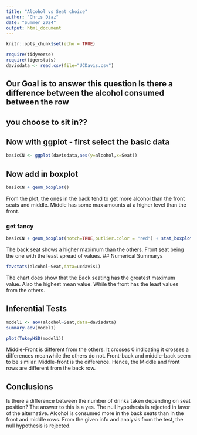 ```yaml
---
title: "Alcohol vs Seat choice"
author: "Chris Diaz"
date: "Summer 2024"
output: html_document
---
```


```r
knitr::opts_chunk$set(echo = TRUE)
```

```r
require(tidyverse)
require(tigerstats)
davisdata <- read.csv(file="UCDavis.csv")
```
## Our Goal is to answer this question Is there a difference between the alcohol consumed between the row
## you choose to sit in??

## Now with ggplot - first select the basic data

```r
basicCN <- ggplot(davisdata,aes(y=alcohol,x=Seat))
```

## Now add in boxplot

```r
basicCN + geom_boxplot()
```
  
From the plot, the ones in the back tend to get more alcohol than the front seats and middle. Middle has some max amounts at a higher level than the front. 
  
  
### get fancy  

```r
basicCN + geom_boxplot(notch=TRUE,outlier.color = "red") + stat_boxplot(geom ='errorbar') + labs(title="Fancy notch boxplot \n with 2 lines")
```

The back seat shows a higher maximum than the others. Front seat being the one with the least spread of values. 
## Numerical Summarys 
```r
favstats(alcohol~Seat,data=ucdavis1)
```
The chart does show that the Back seating has the greatest maximum value. Also the highest mean value. While the front has the least values from the others. 

## Inferential Tests
```r
model1 <- aov(alcohol~Seat,data=davisdata)
summary.aov(model1)
```

```r
plot(TukeyHSD(model1))
```

Middle-Front is different from the others. It crosses 0 indicating it crosses a differences meanwhile the others do not. Front-back and middle-back seem to be similar. Middle-front is the difference. Hence, the Middle and front rows are different from the back row. 

## Conclusions
Is there a difference between the number of drinks taken depending on seat position? The answer to this is a yes. The null hypothesis is rejected in favor of the alternative. Alcohol is consumed more in the back seats than in the front and middle rows. From the given info and analysis from the test, the null hypothesis is rejected.


